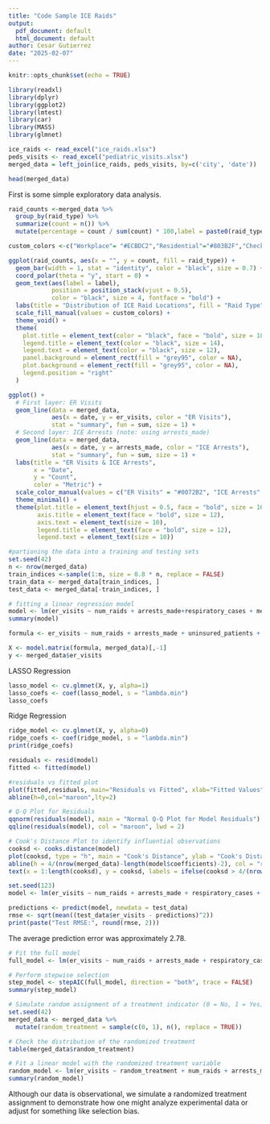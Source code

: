 ---
title: "Code Sample ICE Raids"
output:
  pdf_document: default
  html_document: default
author: Cesar Gutierrez
date: "2025-02-07"
---

```{r setup, include=FALSE}
knitr::opts_chunk$set(echo = TRUE)
```

```{r}
library(readxl)
library(dplyr)
library(ggplot2)
library(lmtest)
library(car)
library(MASS)
library(glmnet)

ice_raids <- read_excel("ice_raids.xlsx")
peds_visits <- read_excel("pediatric_visits.xlsx")
merged_data = left_join(ice_raids, peds_visits, by=c('city', 'date'))

head(merged_data)
```

First is some simple exploratory data analysis.  
```{r}
raid_counts <-merged_data %>%
  group_by(raid_type) %>%
  summarize(count = n()) %>%
  mutate(percentage = count / sum(count) * 100,label = paste0(raid_type, "\n", round(percentage, 1), "%"))

custom_colors <-c("Workplace"= "#ECBDC2","Residential"="#803B2F","Checkpoint"= "#F78072", "Other"="#DC978D")

ggplot(raid_counts, aes(x = "", y = count, fill = raid_type)) +
  geom_bar(width = 1, stat = "identity", color = "black", size = 0.7) +
  coord_polar(theta = "y", start = 0) +
  geom_text(aes(label = label),
            position = position_stack(vjust = 0.5),
            color = "black", size = 4, fontface = "bold") +
  labs(title = "Distribution of ICE Raid Locations", fill = "Raid Type") +
  scale_fill_manual(values = custom_colors) +
  theme_void() +
  theme(
    plot.title = element_text(color = "black", face = "bold", size = 18, hjust = 0.5),
    legend.title = element_text(color = "black", size = 14),
    legend.text = element_text(color = "black", size = 12),
    panel.background = element_rect(fill = "grey95", color = NA),
    plot.background = element_rect(fill = "grey95", color = NA),
    legend.position = "right"
  )
```

```{r}
ggplot() +
  # First layer: ER Visits
  geom_line(data = merged_data, 
            aes(x = date, y = er_visits, color = "ER Visits"), 
            stat = "summary", fun = sum, size = 1) +
  # Second layer: ICE Arrests (note: using arrests_made)
  geom_line(data = merged_data, 
            aes(x = date, y = arrests_made, color = "ICE Arrests"), 
            stat = "summary", fun = sum, size = 1) +
  labs(title = "ER Visits & ICE Arrests",
       x = "Date", 
       y = "Count",
       color = "Metric") +
  scale_color_manual(values = c("ER Visits" = "#0072B2", "ICE Arrests" = "#D55E00")) +
  theme_minimal() +
  theme(plot.title = element_text(hjust = 0.5, face = "bold", size = 16),
        axis.title = element_text(face = "bold", size = 12),
        axis.text = element_text(size = 10),
        legend.title = element_text(face = "bold", size = 12),
        legend.text = element_text(size = 10))

```

```{r}
#partioning the data into a training and testing sets 
set.seed(42)
n <- nrow(merged_data)
train_indices <-sample(1:n, size = 0.8 * n, replace = FALSE)
train_data <- merged_data[train_indices, ]
test_data <- merged_data[-train_indices, ]
```


```{r}
# fitting a linear regression model
model <- lm(er_visits ~ num_raids + arrests_made+respiratory_cases + mental_health_cases+ uninsured_patients, data=merged_data)
summary(model)
```
```{r}
formula <- er_visits ~ num_raids + arrests_made + uninsured_patients + respiratory_cases + mental_health_cases
```

```{r}
X <- model.matrix(formula, merged_data)[,-1]
y <- merged_data$er_visits
```


LASSO Regression
```{r}
lasso_model <- cv.glmnet(X, y, alpha=1)
lasso_coefs <- coef(lasso_model, s = "lambda.min")
lasso_coefs

```

Ridge Regression
```{r}
ridge_model <- cv.glmnet(X, y, alpha=0)
ridge_coefs <- coef(ridge_model, s = "lambda.min")
print(ridge_coefs)
```


```{r}
residuals <- resid(model)
fitted <- fitted(model)

#residuals vs fitted plot
plot(fitted,residuals, main="Residuals vs Fitted", xlab="Fitted Values", ylab="Residuals")
abline(h=0,col="maroon",lty=2)
```

```{r}
# Q-Q Plot for Residuals
qqnorm(residuals(model), main = "Normal Q-Q Plot for Model Residuals")
qqline(residuals(model), col = "maroon", lwd = 2)

```
```{r}
# Cook's Distance Plot to identify influential observations
cooksd <- cooks.distance(model)
plot(cooksd, type = "h", main = "Cook's Distance", ylab = "Cook's Distance", col = "maroon")
abline(h = 4/(nrow(merged_data)-length(model$coefficients)-2), col = "red", lty = 2)
text(x = 1:length(cooksd), y = cooksd, labels = ifelse(cooksd > 4/(nrow(merged_data)-length(model$coefficients)-2), names(cooksd), ""), pos = 4, col = "red", cex = 0.7)

```


```{r}
set.seed(123)
model <- lm(er_visits ~ num_raids + arrests_made + respiratory_cases + mental_health_cases + uninsured_patients, data = merged_data)

predictions <- predict(model, newdata = test_data)
rmse <- sqrt(mean((test_data$er_visits - predictions)^2))
print(paste("Test RMSE:", round(rmse, 2)))

```
The average prediction error was approximately 2.78.


```{r}
# Fit the full model
full_model <- lm(er_visits ~ num_raids + arrests_made + respiratory_cases + mental_health_cases + uninsured_patients, data = merged_data)

# Perform stepwise selection
step_model <- stepAIC(full_model, direction = "both", trace = FALSE)
summary(step_model)

```
```{r}
# Simulate random assignment of a treatment indicator (0 = No, 1 = Yes)
set.seed(42)
merged_data <- merged_data %>%
  mutate(random_treatment = sample(c(0, 1), n(), replace = TRUE))

# Check the distribution of the randomized treatment
table(merged_data$random_treatment)
```
```{r}
# Fit a linear model with the randomized treatment variable
random_model <- lm(er_visits ~ random_treatment + num_raids + arrests_made + respiratory_cases + mental_health_cases + uninsured_patients, data = merged_data)
summary(random_model)

```
Although our data is observational, we simulate a randomized treatment assignment to demonstrate how one might analyze experimental data or adjust for something like selection bias.




